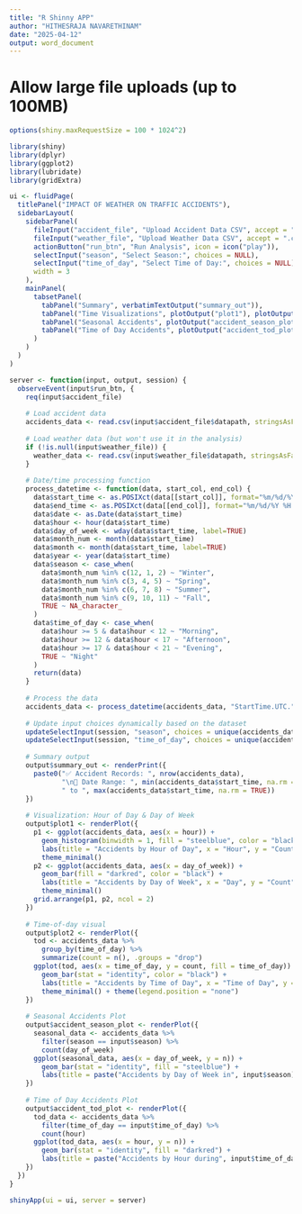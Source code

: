 ---
title: "R Shinny APP"
author: "HITHESRAJA NAVARETHINAM"
date: "2025-04-12"
output: word_document
---

# Allow large file uploads (up to 100MB)
```{r}
options(shiny.maxRequestSize = 100 * 1024^2)

library(shiny)
library(dplyr)
library(ggplot2)
library(lubridate)
library(gridExtra)

ui <- fluidPage(
  titlePanel("IMPACT OF WEATHER ON TRAFFIC ACCIDENTS"),
  sidebarLayout(
    sidebarPanel(
      fileInput("accident_file", "Upload Accident Data CSV", accept = ".csv"),
      fileInput("weather_file", "Upload Weather Data CSV", accept = ".csv"),  # Still allows weather file upload
      actionButton("run_btn", "Run Analysis", icon = icon("play")),
      selectInput("season", "Select Season:", choices = NULL),
      selectInput("time_of_day", "Select Time of Day:", choices = NULL),
      width = 3
    ),
    mainPanel(
      tabsetPanel(
        tabPanel("Summary", verbatimTextOutput("summary_out")),
        tabPanel("Time Visualizations", plotOutput("plot1"), plotOutput("plot2")),
        tabPanel("Seasonal Accidents", plotOutput("accident_season_plot")),
        tabPanel("Time of Day Accidents", plotOutput("accident_tod_plot"))
      )
    )
  )
)

server <- function(input, output, session) {
  observeEvent(input$run_btn, {
    req(input$accident_file)
    
    # Load accident data
    accidents_data <- read.csv(input$accident_file$datapath, stringsAsFactors = FALSE)
    
    # Load weather data (but won't use it in the analysis)
    if (!is.null(input$weather_file)) {
      weather_data <- read.csv(input$weather_file$datapath, stringsAsFactors = FALSE)
    }
    
    # Date/time processing function
    process_datetime <- function(data, start_col, end_col) {
      data$start_time <- as.POSIXct(data[[start_col]], format="%m/%d/%Y %H:%M", tz="UTC")
      data$end_time <- as.POSIXct(data[[end_col]], format="%m/%d/%Y %H:%M", tz="UTC")
      data$date <- as.Date(data$start_time)
      data$hour <- hour(data$start_time)
      data$day_of_week <- wday(data$start_time, label=TRUE)
      data$month_num <- month(data$start_time)
      data$month <- month(data$start_time, label=TRUE)
      data$year <- year(data$start_time)
      data$season <- case_when(
        data$month_num %in% c(12, 1, 2) ~ "Winter",
        data$month_num %in% c(3, 4, 5) ~ "Spring",
        data$month_num %in% c(6, 7, 8) ~ "Summer",
        data$month_num %in% c(9, 10, 11) ~ "Fall",
        TRUE ~ NA_character_
      )
      data$time_of_day <- case_when(
        data$hour >= 5 & data$hour < 12 ~ "Morning",
        data$hour >= 12 & data$hour < 17 ~ "Afternoon",
        data$hour >= 17 & data$hour < 21 ~ "Evening",
        TRUE ~ "Night"
      )
      return(data)
    }
    
    # Process the data
    accidents_data <- process_datetime(accidents_data, "StartTime.UTC.", "EndTime.UTC.")
    
    # Update input choices dynamically based on the dataset
    updateSelectInput(session, "season", choices = unique(accidents_data$season), selected = "Winter")
    updateSelectInput(session, "time_of_day", choices = unique(accidents_data$time_of_day), selected = "Morning")
    
    # Summary output
    output$summary_out <- renderPrint({
      paste0("✅ Accident Records: ", nrow(accidents_data),
             "\n📅 Date Range: ", min(accidents_data$start_time, na.rm = TRUE),
             " to ", max(accidents_data$start_time, na.rm = TRUE))
    })
    
    # Visualization: Hour of Day & Day of Week
    output$plot1 <- renderPlot({
      p1 <- ggplot(accidents_data, aes(x = hour)) +
        geom_histogram(binwidth = 1, fill = "steelblue", color = "black") +
        labs(title = "Accidents by Hour of Day", x = "Hour", y = "Count") +
        theme_minimal()
      p2 <- ggplot(accidents_data, aes(x = day_of_week)) +
        geom_bar(fill = "darkred", color = "black") +
        labs(title = "Accidents by Day of Week", x = "Day", y = "Count") +
        theme_minimal()
      grid.arrange(p1, p2, ncol = 2)
    })
    
    # Time-of-day visual
    output$plot2 <- renderPlot({
      tod <- accidents_data %>% 
        group_by(time_of_day) %>% 
        summarize(count = n(), .groups = "drop")
      ggplot(tod, aes(x = time_of_day, y = count, fill = time_of_day)) +
        geom_bar(stat = "identity", color = "black") +
        labs(title = "Accidents by Time of Day", x = "Time of Day", y = "Count") +
        theme_minimal() + theme(legend.position = "none")
    })
    
    # Seasonal Accidents Plot
    output$accident_season_plot <- renderPlot({
      seasonal_data <- accidents_data %>%
        filter(season == input$season) %>%
        count(day_of_week)
      ggplot(seasonal_data, aes(x = day_of_week, y = n)) +
        geom_bar(stat = "identity", fill = "steelblue") +
        labs(title = paste("Accidents by Day of Week in", input$season), x = "Day", y = "Count")
    })
    
    # Time of Day Accidents Plot
    output$accident_tod_plot <- renderPlot({
      tod_data <- accidents_data %>%
        filter(time_of_day == input$time_of_day) %>%
        count(hour)
      ggplot(tod_data, aes(x = hour, y = n)) +
        geom_bar(stat = "identity", fill = "darkred") +
        labs(title = paste("Accidents by Hour during", input$time_of_day), x = "Hour", y = "Count")
    })
  })
}

shinyApp(ui = ui, server = server)
```